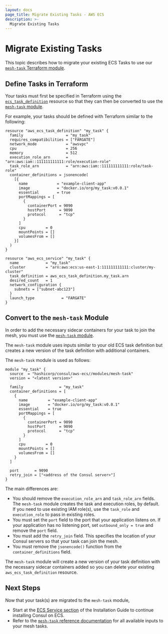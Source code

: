 ```yaml
---
layout: docs
page_title: Migrate Existing Tasks - AWS ECS
description: >-
  Migrate Existing Tasks
---
```


# Migrate Existing Tasks

This topic describes how to migrate your existing ECS Tasks to use our [`mesh-task` Terraform module](https://registry.terraform.io/modules/hashicorp/consul-ecs/aws/latest/submodules/mesh-task).

## Define Tasks in Terraform

Your tasks must first be specified in Terraform using the [`ecs_task_definition`](https://registry.terraform.io/providers/hashicorp/aws/latest/docs/resources/ecs_task_definition)
resource so that they can then be converted to use the [`mesh-task` module](https://registry.terraform.io/modules/hashicorp/consul-ecs/aws/latest/submodules/mesh-task).

For example, your tasks should be defined with Terraform similar to the following:

```hcl
resource "aws_ecs_task_definition" "my_task" {
  family                   = "my_task"
  requires_compatibilities = ["FARGATE"]
  network_mode             = "awsvpc"
  cpu                      = 256
  memory                   = 512
  execution_role_arn       = "arn:aws:iam::111111111111:role/execution-role"
  task_role_arn            = "arn:aws:iam::111111111111:role/task-role"
  container_definitions = jsonencode(
    [{
      name             = "example-client-app"
      image            = "docker.io/org/my_task:v0.0.1"
      essential        = true
      portMappings = [
        {
          containerPort = 9090
          hostPort      = 9090
          protocol      = "tcp"
        }
      ]
      cpu         = 0
      mountPoints = []
      volumesFrom = []
    }]
  )
}

resource "aws_ecs_service" "my_task" {
  name            = "my_task"
  cluster         = "arn:aws:ecs:us-east-1:111111111111:cluster/my-cluster"
  task_definition = aws_ecs_task_definition.my_task.arn
  desired_count   = 1
  network_configuration {
    subnets = ["subnet-abc123"]
  }
  launch_type            = "FARGATE"
}
```

## Convert to the `mesh-task` Module

In order to add the necessary sidecar containers for your task to join the mesh,
you must use the [`mesh-task` module](https://registry.terraform.io/modules/hashicorp/consul-ecs/aws/latest/submodules/mesh-task).

The `mesh-task` module uses inputs similar to your old ECS task definition but
creates a new version of the task definition with additional containers.

The `mesh-task` module is used as follows:

```hcl
module "my_task" {
  source  = "hashicorp/consul/aws-ecs//modules/mesh-task"
  version = "<latest version>"

  family                = "my_task"
  container_definitions = [
    {
      name         = "example-client-app"
      image        = "docker.io/org/my_task:v0.0.1"
      essential    = true
      portMappings = [
        {
          containerPort = 9090
          hostPort      = 9090
          protocol      = "tcp"
        }
      ]
      cpu         = 0
      mountPoints = []
      volumesFrom = []
    }
  ]

  port       = 9090
  retry_join = ["<address of the Consul server>"]
}
```

The main differences are:

- You should remove the `execution_role_arn` and `task_role_arn` fields. The `mesh-task` module creates the task and execution roles, by default. If you need to use existing IAM role(s), use the `task_role` and `execution_role` to pass in existing roles.
- You must set the `port` field to the port that your application listens on.
  If your application has no listening port, set `outbound_only = true` and remove the `port` field.
- You must add the `retry_join` field. This specifies the location of your Consul servers so that your task can join the mesh.
- You must remove the `jsonencode()` function from the `container_definitions` field.

The `mesh-task` module will create a new version of your task definition with the
necessary sidecar containers added so you can delete your existing `aws_ecs_task_definition`
resource.

## Next Steps

Now that your task(s) are migrated to the `mesh-task` module,

- Start at the [ECS Service section](/docs/ecs/terraform/install#ecs-service) of the Installation Guide to continue installing Consul on ECS.
- Refer to the [`mesh-task` reference documentation](https://registry.terraform.io/modules/hashicorp/consul-ecs/aws/latest/submodules/mesh-task?tab=inputs) for all available inputs to your mesh tasks.
